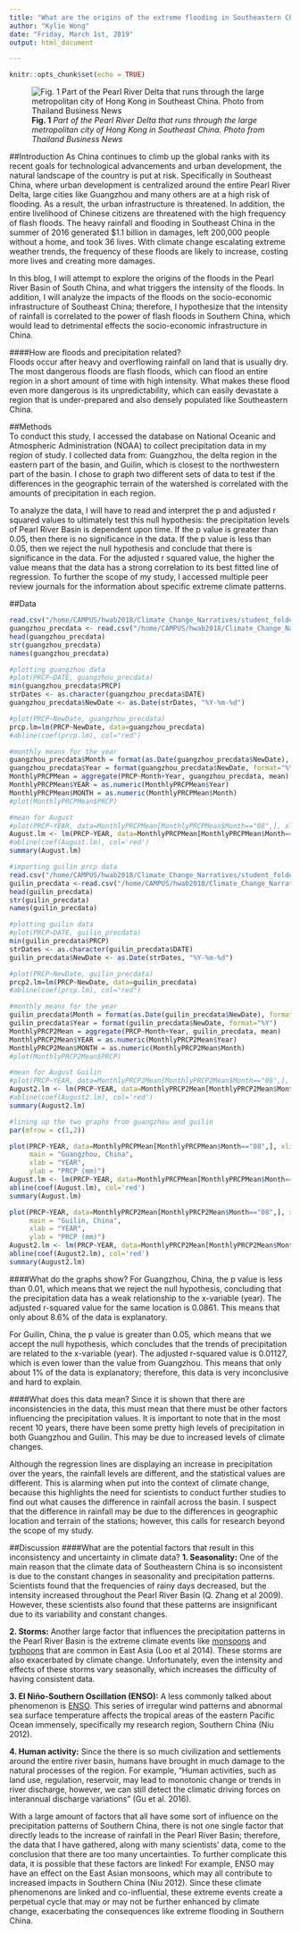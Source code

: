 ```yaml
---
title: "What are the origins of the extreme flooding in Southeastern China?"
author: "Kylie Wong"
date: "Friday, March 1st, 2019"
output: html_document

---
```


```r
knitr::opts_chunk$set(echo = TRUE)
```

![**Fig. 1** *Part of the Pearl River Delta that runs through the large metropolitan city of Hong Kong in Southeast China. Photo from Thailand Business News*](prd.png)   

##Introduction 
As China continues to climb up the global ranks with its recent goals for technological advancements and urban development, the natural landscape of the country is put at risk. Specifically in Southeast China, where urban development is centralized around the entire Pearl River Delta, large cities like Guangzhou and many others are at a high risk of flooding. As a result, the urban infrastructure is threatened. In addition, the entire livelihood of Chinese citizens are threatened with the high frequency of flash floods. The heavy rainfall and flooding in Southeast China in the summer of 2016 generated $1.1 billion in damages, left 200,000 people without a home, and took 36 lives. With climate change escalating extreme weather trends, the frequency of these floods are likely to increase, costing more lives and creating more damages.   

In this blog, I will attempt to explore the origins of the floods in the Pearl River Basin of South China, and what triggers the intensity of the floods. In addition, I will analyze the impacts of the floods on the socio-economic infrastructure of Southeast China; therefore, I hypothesize that the intensity of rainfall is correlated to the power of flash floods in Southern China, which would lead to detrimental effects the socio-economic infrastructure in China.                                                                                                                                                                             


####How are floods and precipitation related?  
Floods occur after heavy and overflowing rainfall on land that is usually dry. The most dangerous floods are flash floods, which can flood an entire region in a short amount of time with high intensity. What makes these flood even more dangerous is its unpredictability, which can easily devastate a region that is under-prepared and also densely populated like Southeastern China.    



##Methods  
To conduct this study, I accessed the database on National Oceanic and Atmospheric Administration  (NOAA) to collect precipitation data in my region of study. I collected data from: Guangzhou, the delta region in the eastern part of the basin, and Guilin, which is closest to the northwestern part of the basin. I chose to graph two different sets of data to test if the differences in the geographic terrain of the watershed is correlated with the amounts of precipitation in each region. 

To analyze the data, I will have to read and interpret the p and adjusted r squared values to ultimately test this null hypothesis: the precipitation levels of Pearl River Basin is dependent upon time. If the p value is greater than 0.05, then there is no significance in the data. If the p value is less than 0.05, then we reject the null hypothesis and conclude that there is significance in the data. For the adjusted r squared value, the higher the value means that the data has a strong correlation to its best fitted line of regression. To further the scope of my study, I accessed multiple peer review journals for the information about specific extreme climate patterns. 




##Data
```r
read.csv("/home/CAMPUS/hwab2018/Climate_Change_Narratives/student_folders/Wong/guangzhouprecip.csv")
guangzhou_precdata <- read.csv("/home/CAMPUS/hwab2018/Climate_Change_Narratives/student_folders/Wong/guangzhouprecip.csv")
head(guangzhou_precdata)
str(guangzhou_precdata)
names(guangzhou_precdata)
```

```r
#plotting guangzhou data
#plot(PRCP~DATE, guangzhou_precdata)
min(guangzhou_precdata$PRCP)
strDates <- as.character(guangzhou_precdata$DATE)
guangzhou_precdata$NewDate <- as.Date(strDates, "%Y-%m-%d")

```

```r
#plot(PRCP~NewDate, guangzhou_precdata)
prcp.lm=lm(PRCP~NewDate, data=guangzhou_precdata)
#abline(coef(prcp.lm), col="red")
```

```r
#monthly means for the year
guangzhou_precdata$Month = format(as.Date(guangzhou_precdata$NewDate), format = "%m")
guangzhou_precdata$Year = format(guangzhou_precdata$NewDate, format="%Y")
MonthlyPRCPMean = aggregate(PRCP~Month+Year, guangzhou_precdata, mean)
MonthlyPRCPMean$YEAR = as.numeric(MonthlyPRCPMean$Year)
MonthlyPRCPMean$MONTH = as.numeric(MonthlyPRCPMean$Month)
#plot(MonthlyPRCPMean$PRCP)
```

```r
#mean for August
#plot(PRCP~YEAR, data=MonthlyPRCPMean[MonthlyPRCPMean$Month=="08",], xlim=c(1951,2020))
August.lm <- lm(PRCP~YEAR, data=MonthlyPRCPMean[MonthlyPRCPMean$Month=="08",])
#abline(coef(August.lm), col='red')
summary(August.lm)
```



```r
#importing guilin prcp data
read.csv("/home/CAMPUS/hwab2018/Climate_Change_Narratives/student_folders/Wong/1628919.csv")
guilin_precdata <-read.csv("/home/CAMPUS/hwab2018/Climate_Change_Narratives/student_folders/Wong/1628919.csv")
head(guilin_precdata)
str(guilin_precdata)
names(guilin_precdata)
```

```r
#plotting guilin data
#plot(PRCP~DATE, guilin_precdata)
min(guilin_precdata$PRCP)
strDates <- as.character(guilin_precdata$DATE)
guilin_precdata$NewDate <- as.Date(strDates, "%Y-%m-%d")
```
```r
#plot(PRCP~NewDate, guilin_precdata)
prcp2.lm=lm(PRCP~NewDate, data=guilin_precdata)
#abline(coef(prcp.lm), col="red")
```

```r
#monthly means for the year
guilin_precdata$Month = format(as.Date(guilin_precdata$NewDate), format = "%m")
guilin_precdata$Year = format(guilin_precdata$NewDate, format="%Y")
MonthlyPRCP2Mean = aggregate(PRCP~Month+Year, guilin_precdata, mean)
MonthlyPRCP2Mean$YEAR = as.numeric(MonthlyPRCP2Mean$Year)
MonthlyPRCP2Mean$MONTH = as.numeric(MonthlyPRCP2Mean$Month)
#plot(MonthlyPRCP2Mean$PRCP)
```

```r
#mean for August Guilin
#plot(PRCP~YEAR, data=MonthlyPRCP2Mean[MonthlyPRCP2Mean$Month=="08",], xlim=c(1951,2020))
August2.lm <- lm(PRCP~YEAR, data=MonthlyPRCP2Mean[MonthlyPRCP2Mean$Month=="08",])
#abline(coef(August2.lm), col='red')
summary(August2.lm)

```

```r
#lining up the two graphs from guangzhou and guilin
par(mfrow = c(1,2))

plot(PRCP~YEAR, data=MonthlyPRCPMean[MonthlyPRCPMean$Month=="08",], xlim=c(1951,2020), 
     main = "Guangzhou, China",
     xlab = "YEAR",
     ylab = "PRCP (mm)") 
August.lm <- lm(PRCP~YEAR, data=MonthlyPRCPMean[MonthlyPRCPMean$Month=="08",])
abline(coef(August.lm), col='red')
summary(August.lm)

plot(PRCP~YEAR, data=MonthlyPRCP2Mean[MonthlyPRCP2Mean$Month=="08",], xlim=c(1951,2020),
     main = "Guilin, China",
     xlab = "YEAR",
     ylab = "PRCP (mm)")
August2.lm <- lm(PRCP~YEAR, data=MonthlyPRCP2Mean[MonthlyPRCP2Mean$Month=="08",])
abline(coef(August2.lm), col='red')
summary(August2.lm)
```

####What do the graphs show? 
For Guangzhou, China, the p value is less than 0.01, which means that we reject the null hypothesis, concluding that the precipitation data has a weak relationship to the x-variable (year). The adjusted r-squared value for the same location is 0.0861. This means that only about 8.6% of the data is explanatory. 

For Guilin, China, the p value is greater than 0.05, which means that we accept the null hypothesis, which concludes that the trends of precipitation are related to the x-variable (year). The adjusted r-squared value is 0.01127, which is even lower than the value from Guangzhou. This means that only about 1% of the data is explanatory; therefore, this data is very inconclusive and hard to explain. 


####What does this data mean?
Since it is shown that there are inconsistencies in the data, this must mean that there must be other factors influencing the precipitation values. It is important to note that in the most recent 10 years, there have been some pretty high levels of precipitation in both Guangzhou and Guilin. This may be due to increased levels of climate changes. 

Although the regression lines are displaying an increase in precipitation over the years, the rainfall levels are different, and the statistical values are different. This is alarming when put into the context of climate change, because this highlights the need for scientists to conduct further studies to find out what causes the difference in rainfall across the basin. I suspect that the difference in rainfall may be due to the differences in geographic location and terrain of the stations; however, this calls for research beyond the scope of my study. 

##Discussion 
####What are the potential factors that result in this inconsistency and uncertainty in climate data? 
**1. Seasonality:** One of the main reason that the climate data of Southeastern China is so inconsistent is due to the constant changes in seasonality and precipitation patterns. Scientists found that the frequencies of rainy days decreased, but the intensity increased throughout the Pearl River Basin (Q. Zhang et al 2009). However, these scientists also found that these patterns are insignificant due to its variability and constant changes.

**2. Storms:** Another large factor that influences the precipitation patterns in the Pearl River Basin is the extreme climate events like [monsoons](https://en.wikipedia.org/wiki/Monsoon) and [typhoons](https://en.wikipedia.org/wiki/Typhoon) that are common in East Asia (Loo et al 2014). These storms are also exacerbated by climate change. Unfortunately, even the intensity and effects of these storms vary seasonally, which increases the difficulty of having consistent data. 

**3. El Niño-Southern Oscillation (ENSO):** A less commonly talked about phenomenon is [ENSO](https://en.wikipedia.org/wiki/El_Ni%C3%B1o%E2%80%93Southern_Oscillation). This series of irregular wind patterns and abnormal sea surface temperature affects the tropical areas of the eastern Pacific Ocean immensely, specifically my research region, Southern China (Niu 2012). 

**4. Human activity:** Since the there is so much civilization and settlements around the entire river basin, humans have brought in much damage to the natural processes of the region. For example, “Human activities, such as land use, regulation, reservoir, may lead to monotonic change or trends in river discharge, however, we can still detect the climatic driving forces on interannual discharge variations” (Gu et al. 2016). 

With a large amount of factors that all have some sort of influence on the precipitation patterns of Southern China, there is not one single factor that directly leads to the increase of rainfall in the Pearl River Basin; therefore, the data that I have gathered, along with many scientists’ data, come to the conclusion that there are too many uncertainties. To further complicate this data, it is possible that these factors are linked! For example, ENSO may have an effect on the East Asian monsoons, which may all contribute to increased impacts in Southern China (Niu 2012). Since these climate phenomenons are linked and co-influential, these extreme events create a perpetual cycle that may or may not be further enhanced by climate change, exacerbating the consequences like extreme flooding in Southern China. 


